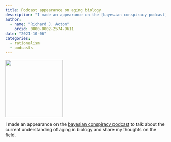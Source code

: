 ```yaml
---
title: Podcast appearance on aging biology
description: "I made an appearance on the [bayesian conspiracy podcast](https://www.thebayesianconspiracy.com/2020/12/127-all-about-aging-with-richard-acton/) to talk about  aging biology."
author: 
  - name: "Richard J. Acton"
    orcid: 0000-0002-2574-9611
date: "2021-10-06"
categories:
  - rationalism
  - podcasts
---
```


![](cropped-TBC.png){width=180px}

I made an appearance on the [bayesian conspiracy podcast](https://www.thebayesianconspiracy.com/2020/12/127-all-about-aging-with-richard-acton/) to talk about the current understanding of aging in biology and share my thoughts on the field.


